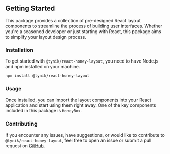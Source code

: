 ## Getting Started

This package provides a collection of pre-designed React layout components to streamline the process of building user interfaces.
Whether you're a seasoned developer or just starting with React, this package aims to simplify your layout design process.

### Installation

To get started with `@tynik/react-honey-layout`, you need to have Node.js and npm installed on your machine.

~~~bash
npm install @tynik/react-honey-layout
~~~

### Usage

Once installed, you can import the layout components into your React application and start using them right away.
One of the key components included in this package is `HoneyBox`.

### Contributing
If you encounter any issues, have suggestions, or would like to contribute to `@tynik/react-honey-layout`,
feel free to open an issue or submit a pull request on [GitHub](https://github.com/Tynik/react-honey-layout/issues).